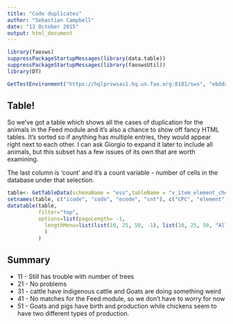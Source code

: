 ```yaml
---
title: "Code duplicates"
author: "Sebastian Campbell"
date: "13 October 2015"
output: html_document
---
```


```r
library(faosws)
suppressPackageStartupMessages(library(data.table))
suppressPackageStartupMessages(library(faoswsUtil))
library(DT)

GetTestEnvironment("https://hqlprswsas1.hq.un.fao.org:8181/sws", "ebdda55c-21a4-4bdd-9d0c-5098cec843f7")
```

## Table!

So we've got a table which shows all the cases of duplication for the animals in the Feed module and it's also a chance to show off fancy HTML tables. It's sorted so if anything has multiple entries, they would appear right next to each other. I can ask Giorgio to expand it later to include all animals, but this subset has a few issues of its own that are worth examining.

The last column is 'count' and it's a count variable - number of cells in the database under that selection.

```r
table<- GetTableData(schemaName = "ess",tableName = "v_item_element_check")
setnames(table, c("icode", "code", "ecode", "cnt"), c("CPC", "element", "subelement", "count"))
datatable(table,
          filter="top",
          options=list(pageLength= -1,
            lengthMenu=list(list(10, 25, 50, -1), list(10, 25, 50, "All") )
            )
          )
```

## Summary

* 11 - Still has trouble with number of trees
* 21 - No problems
* 31 - cattle have indigenous cattle and Goats are doing something weird
* 41 - No matches for the Feed module, so we don't have to worry for now
* 51 - Goats and pigs have birth and production while chickens seem to have two different types of production.